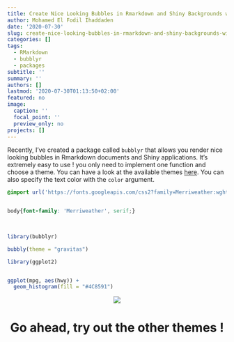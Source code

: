 ```yaml
---
title: Create Nice Looking Bubbles in Rmarkdown and Shiny Backgrounds with bubblyr
author: Mohamed El Fodil Ihaddaden
date: '2020-07-30'
slug: create-nice-looking-bubbles-in-rmarkdown-and-shiny-backgrounds-with-bubblyr
categories: []
tags:
  - RMarkdown
  - bubblyr
  - packages
subtitle: ''
summary: ''
authors: []
lastmod: '2020-07-30T01:13:50+02:00'
featured: no
image:
  caption: ''
  focal_point: ''
  preview_only: no
projects: []
---
```



Recently, I've created a package called `bubblyr` that allows you render nice looking bubbles in Rmarkdown documents and Shiny applications. It's extremely easy to use ! you only need to implement one function and choose a theme. You can have a look at the available themes [here](https://github.com/feddelegrand7/bubblyr). You can also specify the text color with the `color` argument.

```css


@import url('https://fonts.googleapis.com/css2?family=Merriweather:wght@700&display=swap');


body{font-family: 'Merriweather', serif;}
                                      
                                      
```




```r

library(bubblyr)

bubbly(theme = "gravitas")


```



```r
library(ggplot2)


ggplot(mpg, aes(hwy)) +
  geom_histogram(fill = "#4C8591")


```



<center>
![](https://www.r-project.org/logo/Rlogo.png)



# Go ahead, try out the other themes ! 














